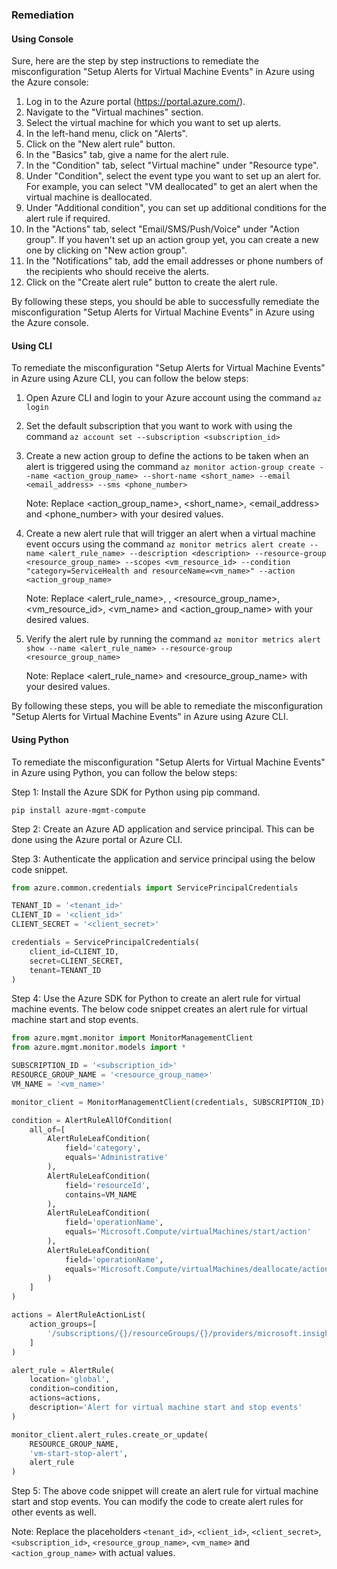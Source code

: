 ### Remediation

#### Using Console

Sure, here are the step by step instructions to remediate the misconfiguration "Setup Alerts for Virtual Machine Events" in Azure using the Azure console:

1. Log in to the Azure portal (https://portal.azure.com/).
2. Navigate to the "Virtual machines" section.
3. Select the virtual machine for which you want to set up alerts.
4. In the left-hand menu, click on "Alerts".
5. Click on the "New alert rule" button.
6. In the "Basics" tab, give a name for the alert rule.
7. In the "Condition" tab, select "Virtual machine" under "Resource type".
8. Under "Condition", select the event type you want to set up an alert for. For example, you can select "VM deallocated" to get an alert when the virtual machine is deallocated.
9. Under "Additional condition", you can set up additional conditions for the alert rule if required.
10. In the "Actions" tab, select "Email/SMS/Push/Voice" under "Action group". If you haven't set up an action group yet, you can create a new one by clicking on "New action group".
11. In the "Notifications" tab, add the email addresses or phone numbers of the recipients who should receive the alerts.
12. Click on the "Create alert rule" button to create the alert rule.

By following these steps, you should be able to successfully remediate the misconfiguration "Setup Alerts for Virtual Machine Events" in Azure using the Azure console.

#### Using CLI

To remediate the misconfiguration "Setup Alerts for Virtual Machine Events" in Azure using Azure CLI, you can follow the below steps:

1. Open Azure CLI and login to your Azure account using the command `az login`

2. Set the default subscription that you want to work with using the command `az account set --subscription <subscription_id>`

3. Create a new action group to define the actions to be taken when an alert is triggered using the command `az monitor action-group create --name <action_group_name> --short-name <short_name> --email <email_address> --sms <phone_number>`

   Note: Replace <action_group_name>, <short_name>, <email_address> and <phone_number> with your desired values.

4. Create a new alert rule that will trigger an alert when a virtual machine event occurs using the command `az monitor metrics alert create --name <alert_rule_name> --description <description> --resource-group <resource_group_name> --scopes <vm_resource_id> --condition "category=ServiceHealth and resourceName=<vm_name>" --action <action_group_name>`

   Note: Replace <alert_rule_name>, <description>, <resource_group_name>, <vm_resource_id>, <vm_name> and <action_group_name> with your desired values.

5. Verify the alert rule by running the command `az monitor metrics alert show --name <alert_rule_name> --resource-group <resource_group_name>`

   Note: Replace <alert_rule_name> and <resource_group_name> with your desired values.

By following these steps, you will be able to remediate the misconfiguration "Setup Alerts for Virtual Machine Events" in Azure using Azure CLI.

#### Using Python

To remediate the misconfiguration "Setup Alerts for Virtual Machine Events" in Azure using Python, you can follow the below steps:

Step 1: Install the Azure SDK for Python using pip command.

```
pip install azure-mgmt-compute
```

Step 2: Create an Azure AD application and service principal. This can be done using the Azure portal or Azure CLI.

Step 3: Authenticate the application and service principal using the below code snippet.

```python
from azure.common.credentials import ServicePrincipalCredentials

TENANT_ID = '<tenant_id>'
CLIENT_ID = '<client_id>'
CLIENT_SECRET = '<client_secret>'

credentials = ServicePrincipalCredentials(
    client_id=CLIENT_ID,
    secret=CLIENT_SECRET,
    tenant=TENANT_ID
)
```

Step 4: Use the Azure SDK for Python to create an alert rule for virtual machine events. The below code snippet creates an alert rule for virtual machine start and stop events.

```python
from azure.mgmt.monitor import MonitorManagementClient
from azure.mgmt.monitor.models import *

SUBSCRIPTION_ID = '<subscription_id>'
RESOURCE_GROUP_NAME = '<resource_group_name>'
VM_NAME = '<vm_name>'

monitor_client = MonitorManagementClient(credentials, SUBSCRIPTION_ID)

condition = AlertRuleAllOfCondition(
    all_of=[
        AlertRuleLeafCondition(
            field='category',
            equals='Administrative'
        ),
        AlertRuleLeafCondition(
            field='resourceId',
            contains=VM_NAME
        ),
        AlertRuleLeafCondition(
            field='operationName',
            equals='Microsoft.Compute/virtualMachines/start/action'
        ),
        AlertRuleLeafCondition(
            field='operationName',
            equals='Microsoft.Compute/virtualMachines/deallocate/action'
        )
    ]
)

actions = AlertRuleActionList(
    action_groups=[
        '/subscriptions/{}/resourceGroups/{}/providers/microsoft.insights/actionGroups/<action_group_name>'.format(SUBSCRIPTION_ID, RESOURCE_GROUP_NAME)
    ]
)

alert_rule = AlertRule(
    location='global',
    condition=condition,
    actions=actions,
    description='Alert for virtual machine start and stop events'
)

monitor_client.alert_rules.create_or_update(
    RESOURCE_GROUP_NAME,
    'vm-start-stop-alert',
    alert_rule
)
```

Step 5: The above code snippet will create an alert rule for virtual machine start and stop events. You can modify the code to create alert rules for other events as well.

Note: Replace the placeholders `<tenant_id>`, `<client_id>`, `<client_secret>`, `<subscription_id>`, `<resource_group_name>`, `<vm_name>` and `<action_group_name>` with actual values.

